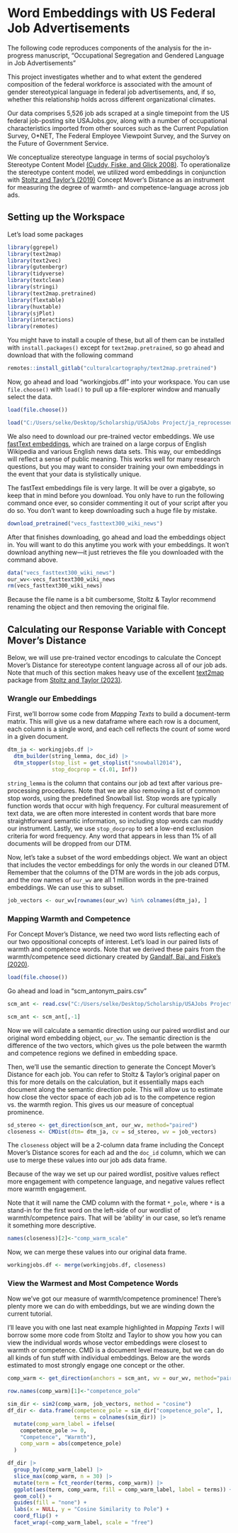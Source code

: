 # Word Embeddings with US Federal Job Advertisements

The following code reproduces components of the analysis for the in-progress manuscript, “Occupational Segregation and Gendered Language in Job Advertisements”

This project investigates whether and to what extent the gendered composition of the federal workforce is associated with the amount of gender stereotypical language in federal job advertisements, and, if so, whether this relationship holds across different organizational climates.

Our data comprises 5,526 job ads scraped at a single timepoint from the US federal job-posting site USAJobs.gov, along with a number of occupational characteristics imported from other sources such as the Current Population Survey, O\*NET, The Federal Employee Viewpoint Survey, and the Survey on the Future of Government Service.

We conceptualize stereotype language in terms of social psycholoy’s Stereotype Content Model [(Cuddy, Fiske, and Glick 2008)](https://www.sciencedirect.com/science/article/pii/S0065260107000020?casa_token=HABSzi8Y7JMAAAAA:LBi45HX4KWxLfP4LLjsP8ySkpW1JtcZBNl67r55dZjmKbzsggVNarS--N6Y9XWdcn_q3zGfTI_c). To operationalize the stereotype content model, we utilized word embeddings in conjunction with [Stoltz and Taylor's (2019)](https://link.springer.com/article/10.1007/s42001-019-00048-6) Concept Mover’s Distance as an instrument for measuring the degree of warmth- and competence-language across job ads.

## Setting up the Workspace

Let's load some packages


```r
library(ggrepel)
library(text2map)
library(text2vec)
library(gutenbergr)
library(tidyverse)
library(textclean)
library(stringi)
library(text2map.pretrained)
library(flextable)
library(huxtable)
library(sjPlot)
library(interactions)
library(remotes)
```

You might have to install a couple of these, but all of them can be installed with `install.packages()` except for `text2map.pretrained`, so go ahead and download that with the following command

```r
remotes::install_gitlab("culturalcartography/text2map.pretrained")
```

Now, go ahead and load "workingjobs.df" into your workspace. You can use `file.choose()` with `load()` to pull up a file-explorer window and manually select the data.

```r
load(file.choose())
```

```r
load("C:/Users/selke/Desktop/Scholarship/USAJobs Project/ja_reprocessed.rda")
```

We also need to download our pre-trained vector embeddings. We use [fastText embeddings](https://fasttext.cc/docs/en/english-vectors.html), which are trained on a large corpus of English Wikipedia and various English news data sets. This way, our embeddings will reflect a sense of public meaning. This works well for many research questions, but you may want to consider training your own embeddings in the event that your data is stylistically unique.

::: callout-caution
The fastText embeddings file is very large. It will be over a gigabyte, so keep that in mind before you download. You only have to run the following command once ever, so consider commenting it out of your script after you do so. You don't want to keep downloading such a huge file by mistake.
:::

```r
download_pretrained("vecs_fasttext300_wiki_news")
```

After that finishes downloading, go ahead and load the embeddings object in. You will want to do this anytime you work with your embeddings. It won't download anything new---it just retrieves the file you downloaded with the command above.

```r
data("vecs_fasttext300_wiki_news")
our_wv<-vecs_fasttext300_wiki_news
rm(vecs_fasttext300_wiki_news)
```

Because the file name is a bit cumbersome, Stoltz & Taylor recommend renaming the object and then removing the original file.

## Calculating our Response Variable with Concept Mover's Distance

Below, we will use pre-trained vector encodings to calculate the Concept Mover's Distance for stereotype content language across all of our job ads. Note that much of this section makes heavy use of the excellent [text2map](https://culturalcartography.gitlab.io/text2map/) package from [Stoltz and Taylor (2023)](https://global.oup.com/academic/product/mapping-texts-9780197756881?cc=us&lang=en&).

### Wrangle our Embeddings

First, we'll borrow some code from *Mapping Texts* to build a document-term matrix. This will give us a new dataframe where each row is a document, each column is a single word, and each cell reflects the count of some word in a given document.

```r
dtm_ja <- workingjobs.df |>
  dtm_builder(string_lemma, doc_id) |>
  dtm_stopper(stop_list = get_stoplist("snowball2014"),
              stop_docprop = c(.01, Inf))
```

`string_lemma` is the column that contains our job ad text after various pre-processing procedures. Note that we are also removing a list of common stop words, using the predefined Snowball list. Stop words are typically function words that occur with high frequency. For cultural measurement of text data, we are often more interested in content words that bare more straightforward semantic information, so including stop words can muddy our instrument. Lastly, we use `stop_docprop` to set a low-end exclusion criteria for word frequency. Any word that appears in less than 1% of all documents will be dropped from our DTM.

Now, let's take a subset of the word embeddings object. We want an object that includes the vector embeddings for only the words in our cleaned DTM. Remember that the columns of the DTM are words in the job ads corpus, and the row names of `our_wv` are all 1 million words in the pre-trained embeddings. We can use this to subset.

```r
job_vectors <- our_wv[rownames(our_wv) %in% colnames(dtm_ja), ]
```

### Mapping Warmth and Competence

For Concept Mover's Distance, we need two word lists reflecting each of our two oppositional concepts of interest. Let's load in our paired lists of warmth and competence words. Note that we derived these pairs from the warmth/competence seed dictionary created by [Gandalf, Bai, and Fiske's (2020)](https://onlinelibrary.wiley.com/doi/full/10.1002/ejsp.2724?casa_token=gqMHBVmq7eUAAAAA%3Azr6pilqgfE2nbpJ6yt1aikGXx4GZnenVpTp3F6g9kEPglQqBvFedzgMtbFPuH0mVQ1JUUkzgitZeR6M).

```r
load(file.choose())
```

Go ahead and load in "scm_antonym_pairs.csv"

```r
scm_ant <- read.csv("C:/Users/selke/Desktop/Scholarship/USAJobs Project/scm_antonym_pairs.csv")

scm_ant <- scm_ant[,-1]
```

Now we will calculate a semantic direction using our paired wordlist and our original word embedding object, `our_wv`. The semantic direction is the difference of the two vectors, which gives us the pole between the warmth and competence regions we defined in embedding space.

Then, we'll use the semantic direction to generate the Concept Mover's Distance for each job. You can refer to Stoltz & Taylor's original paper on this for more details on the calculation, but it essentially maps each document along the semantic direction pole. This will allow us to estimate how close the vector space of each job ad is to the competence region vs. the warmth region. This gives us our measure of conceptual prominence.

```r
sd_stereo <- get_direction(scm_ant, our_wv, method="paired")
closeness <- CMDist(dtm= dtm_ja, cv = sd_stereo, wv = job_vectors)
```

The `closeness` object will be a 2-column data frame including the Concept Mover's Distance scores for each ad and the `doc_id` column, which we can use to merge these values into our job ads data frame.

Because of the way we set up our paired wordlist, positive values reflect more engagement with competence language, and negative values reflect more warmth engagement.

Note that it will name the CMD column with the format `*_pole`, where `*` is a stand-in for the first word on the left-side of our wordlist of warmth/competence pairs. That will be 'ability' in our case, so let's rename it something more descriptive.

```r
names(closeness)[2]<-"comp_warm_scale"
```

Now, we can merge these values into our original data frame.

```r
workingjobs.df <- merge(workingjobs.df, closeness)
```

### View the Warmest and Most Competence Words 
Now we've got our measure of warmth/competence prominence! There's plenty more we can do with embeddings, but we are winding down the current tutorial.

I'll leave you with one last neat example highlighted in *Mapping Texts* I will borrow some more code from Stoltz and Taylor to show you how you can view the individual words whose vector embeddings were closest to warmth or competence. CMD is a document level measure, but we can do all kinds of fun stuff with individual embeddings. Below are the words estimated to most strongly engage one concept or the other.

```r
comp_warm <- get_direction(anchors = scm_ant, wv = our_wv, method="paired")

row.names(comp_warm)[1]<-"competence_pole"

sim_dir <- sim2(comp_warm, job_vectors, method = "cosine")
df_dir <- data.frame(competence_pole = sim_dir["competence_pole", ],
                     terms = colnames(sim_dir)) |>
  mutate(comp_warm_label = ifelse(
    competence_pole >= 0,
    "Competence", "Warmth"),
    comp_warm = abs(competence_pole)
  )

df_dir |>
  group_by(comp_warm_label) |>
  slice_max(comp_warm, n = 30) |>
  mutate(term = fct_reorder(terms, comp_warm)) |>
  ggplot(aes(term, comp_warm, fill = comp_warm_label, label = terms)) +
  geom_col() +
  guides(fill = "none") +
  labs(x = NULL, y = "Cosine Similarity to Pole") +
  coord_flip() +
  facet_wrap(~comp_warm_label, scale = "free")
```
